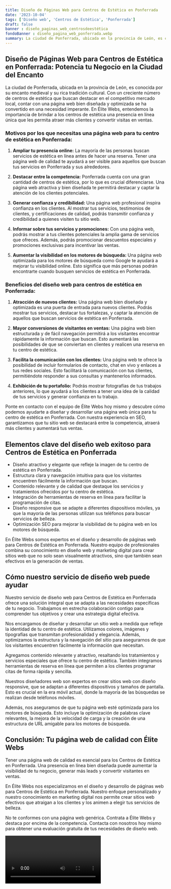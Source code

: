 ```yaml
---
title: Diseño de Páginas Web para Centros de Estética en Ponferrada
date: '2023-10-04'
tags: ['Diseño web', 'Centros de Estética', 'Ponferrada']
draft: false
banner : diseño_paginas_web_centrosdeestética
fondoBanner : diseño_pagina_web_ponferrada.webp
summary: La ciudad de Ponferrada, ubicada en la provincia de León, es conocida por su encanto medieval y su rica tradición cultural. Con un creciente número de centros de estética que buscan destacar en el competitivo mercado local, contar con una página web bien diseñada y optimizada se ha convertido en una necesidad imperante. En Élite Webs, entendemos la importancia de brindar a los centros de estética una presencia en línea única que les permita atraer más clientes y convertir visitas en ventas.
---
```


## Diseño de Páginas Web para Centros de Estética en Ponferrada: Potencia tu Negocio en la Ciudad del Encanto

La ciudad de Ponferrada, ubicada en la provincia de León, es conocida por su encanto medieval y su rica tradición cultural. Con un creciente número de centros de estética que buscan destacar en el competitivo mercado local, contar con una página web bien diseñada y optimizada se ha convertido en una necesidad imperante. En Élite Webs, entendemos la importancia de brindar a los centros de estética una presencia en línea única que les permita atraer más clientes y convertir visitas en ventas.

### Motivos por los que necesitas una página web para tu centro de estética en Ponferrada:

1. **Ampliar tu presencia online:** La mayoría de las personas buscan servicios de estética en línea antes de hacer una reserva. Tener una página web de calidad te ayudará a ser visible para aquellos que buscan tus servicios en Ponferrada y sus alrededores.

2. **Destacar entre la competencia:** Ponferrada cuenta con una gran cantidad de centros de estética, por lo que es crucial diferenciarse. Una página web atractiva y bien diseñada te permitirá destacar y captar la atención de los clientes potenciales.

3. **Generar confianza y credibilidad:** Una página web profesional inspira confianza en los clientes. Al mostrar tus servicios, testimonios de clientes, y certificaciones de calidad, podrás transmitir confianza y credibilidad a quienes visiten tu sitio web.

4. **Informar sobre tus servicios y promociones:** Con una página web, podrás mostrar a tus clientes potenciales la amplia gama de servicios que ofreces. Además, podrás promocionar descuentos especiales y promociones exclusivas para incentivar las ventas.

5. **Aumentar la visibilidad en los motores de búsqueda:** Una página web optimizada para los motores de búsqueda como Google te ayudará a mejorar tu visibilidad online. Esto significa que más personas podrán encontrarte cuando busquen servicios de estética en Ponferrada.

### Beneficios del diseño web para centros de estética en Ponferrada:

1. **Atracción de nuevos clientes:** Una página web bien diseñada y optimizada es una puerta de entrada para nuevos clientes. Podrás mostrar tus servicios, destacar tus fortalezas, y captar la atención de aquellos que buscan servicios de estética en Ponferrada.

2. **Mayor conversiones de visitantes en ventas:** Una página web bien estructurada y de fácil navegación permitirá a los visitantes encontrar rápidamente la información que buscan. Esto aumentará las posibilidades de que se conviertan en clientes y realicen una reserva en tu centro de estética.

3. **Facilita la comunicación con los clientes:** Una página web te ofrece la posibilidad de incluir formularios de contacto, chat en vivo y enlaces a tus redes sociales. Esto facilitará la comunicación con tus clientes, permitiéndote responder a sus consultas y mantenerlos informados.

4. **Exhibición de tu portafolio:** Podrás mostrar fotografías de tus trabajos anteriores, lo que ayudará a los clientes a tener una idea de la calidad de tus servicios y generar confianza en tu trabajo.

Ponte en contacto con el equipo de Élite Webs hoy mismo y descubre cómo podemos ayudarte a diseñar y desarrollar una página web única para tu centro de estética en Ponferrada. Con nuestra experiencia en SEO, garantizamos que tu sitio web se destacará entre la competencia, atraerá más clientes y aumentará tus ventas.

<GifSeo />

<Cta />

## Elementos clave del diseño web exitoso para Centros de Estética en Ponferrada

- Diseño atractivo y elegante que refleje la imagen de tu centro de estética en Ponferrada.
- Estructura clara y navegación intuitiva para que los visitantes encuentren fácilmente la información que buscan.
- Contenido relevante y de calidad que destaque los servicios y tratamientos ofrecidos por tu centro de estética.
- Integración de herramientas de reserva en línea para facilitar la programación de citas.
- Diseño responsive que se adapte a diferentes dispositivos móviles, ya que la mayoría de las personas utilizan sus teléfonos para buscar servicios de belleza.
- Optimización SEO para mejorar la visibilidad de tu página web en los motores de búsqueda.

En Élite Webs somos expertos en el diseño y desarrollo de páginas web para Centros de Estética en Ponferrada. Nuestro equipo de profesionales combina su conocimiento en diseño web y marketing digital para crear sitios web que no solo sean visualmente atractivos, sino que también sean efectivos en la generación de ventas.

## Cómo nuestro servicio de diseño web puede ayudar

Nuestro servicio de diseño web para Centros de Estética en Ponferrada ofrece una solución integral que se adapta a las necesidades específicas de tu negocio. Trabajamos en estrecha colaboración contigo para comprender tus objetivos y crear una estrategia digital efectiva.

Nos encargamos de diseñar y desarrollar un sitio web a medida que refleje la identidad de tu centro de estética. Utilizamos colores, imágenes y tipografías que transmitan profesionalidad y elegancia. Además, optimizamos la estructura y la navegación del sitio para asegurarnos de que los visitantes encuentren fácilmente la información que necesitan.

Agregamos contenido relevante y atractivo, resaltando los tratamientos y servicios especiales que ofrece tu centro de estética. También integramos herramientas de reserva en línea que permiten a los clientes programar citas de forma rápida y sencilla.

Nuestros diseñadores web son expertos en crear sitios web con diseño responsive, que se adaptan a diferentes dispositivos y tamaños de pantalla. Esto es crucial en la era móvil actual, donde la mayoría de las búsquedas se realizan desde teléfonos móviles.

Además, nos aseguramos de que tu página web esté optimizada para los motores de búsqueda. Esto incluye la optimización de palabras clave relevantes, la mejora de la velocidad de carga y la creación de una estructura de URL amigable para los motores de búsqueda.

## Conclusión: Tu página web de calidad con Élite Webs

Tener una página web de calidad es esencial para los Centros de Estética en Ponferrada. Una presencia en línea bien diseñada puede aumentar la visibilidad de tu negocio, generar más leads y convertir visitantes en ventas.

En Élite Webs nos especializamos en el diseño y desarrollo de páginas web para Centros de Estética en Ponferrada. Nuestro enfoque personalizado y nuestro conocimiento en marketing digital nos permite crear sitios web efectivos que atraigan a los clientes y los animen a elegir tus servicios de belleza.

No te conformes con una página web genérica. Contrata a Élite Webs y destaca por encima de la competencia. Contacta con nosotros hoy mismo para obtener una evaluación gratuita de tus necesidades de diseño web.

<Video />

<CtaBot job='Centros de Estética' city='Ponferrada'/>

<Gmaps query='Ponferrada+españa+maps' />